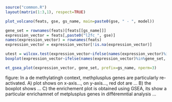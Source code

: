 
```r
source("common.R")
layout(matrix(1:3,1), respect=TRUE)

plot_volcano(feats, gse, gs_name, main=paste0(gse, " - ", model))

gene_set = rownames(feats)[feats[[gs_name]]]
expression_vector = feats[,paste0("l2fc_", gse)]
names(expression_vector) = rownames(feats)
expression_vector = expression_vector[!is.na(expression_vector)]

utest = wilcox.test(expression_vector~ifelse(names(expression_vector)%in%gene_set, gs_name, "others"), las=2)
boxplot(expression_vector~ifelse(names(expression_vector)%in%gene_set, gs_name, "others"), main=paste0("Mann-Whitney U test (pval=", signif(utest$p.value, 3), ")"), ylab=paste0("log2FoldChange"), xlab="", col=adjustcolor(c("red", "grey"), alpha.f=.5))  

et_gsea_plot(expression_vector, gene_set, prefix=gs_name, nperm=3)

```


figure: In a de methylatingh context, methplusplus genes are particularly re-activated.
A) plot shows on x-axis..., on y-axis..., red dot are ...
B) the boxplot shows ...
C) the enrichement plot is obtained using GSEA, its show a particular enrichamnet of metplusplus genes in différemntial analysis ...
